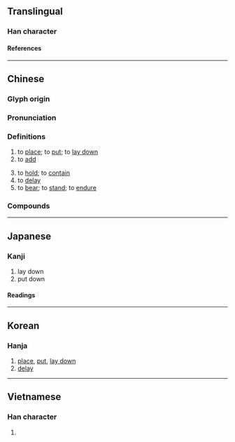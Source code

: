 {{also|搁}}
{{character info/new}}
==Translingual==

===Han character===
{{Han char|rn=64|rad=手|as=14|sn=17|four=57020|canj=QANR|ids=⿰扌閣}}

====References====
{{Han ref|kx=0461.011|dkj=12892|dj=0810.090|hdz=31977.050|uh=64F1}}

----

==Chinese==
{{zh-forms|s=搁}}

===Glyph origin===
{{Han etym}}

===Pronunciation===
{{zh-pron
|m=gē,gé
|m_note=gē - literary (“to place; to add; to hold”); gé (Mainland), gē (Taiwan) - vernacular (“to bear”)
|c=gok3
|h=pfs=
|md=
|mn=kok/koh
|mn_note=kok - literary; koh - vernacular
|w=
|mc=y
|oc=y
|cat=v
}}

===Definitions===
{{zh-hanzi}}

# to [[place]]; to [[put]]; to [[lay down]]
# to [[add]]
#: {{zh-x|擱 點兒{r} 鹽|'''add''' some [[salt]]}}
# to [[hold]]; to [[contain]]
# to [[delay]]
# to [[bear]]; to [[stand]]; to [[endure]]

===Compounds===
{{zh-der|耽擱|擱置|擱不住|擱得住|擱淺|擱板|暫擱|延擱|中途擱淺|擱車|擱不下|擱稻|擱起|捺擱|擱下|擱錢|暫且擱下|擱心眼兒|擱筆|擔擱|擱在心上|筆擱|臂擱}}

{{zh-cat|Elementary}}

----

==Japanese==

===Kanji===
{{ja-kanji|grade=|rs=手14}}

# lay down
# put down

====Readings====
{{ja-readings
|goon=かく
|kanon=かく
|kun=お-く
}}

----

==Korean==

===Hanja===
{{ko-hanja|각}}

# [[place]], [[put]], [[lay down]]
# [[delay]]

----

==Vietnamese==

===Han character===
{{vi-readings|rs=手14|reading=[[gác]], [[các]]}}

# {{rfdef|vi|sort=手14}}

{{cln|vi|Han tu}}